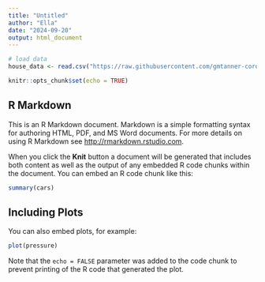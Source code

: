 ```yaml
---
title: "Untitled"
author: "Ella"
date: "2024-09-20"
output: html_document
---
```


```r

# load data
house_data <- read.csv("https://raw.githubusercontent.com/gmtanner-cord/DATA470-2024/refs/heads/main/fmhousing/FM_Housing_2018_2022_clean.csv")

knitr::opts_chunk$set(echo = TRUE)
```

## R Markdown

This is an R Markdown document. Markdown is a simple formatting syntax for authoring HTML, PDF, and MS Word documents. For more details on using R Markdown see <http://rmarkdown.rstudio.com>.

When you click the **Knit** button a document will be generated that includes both content as well as the output of any embedded R code chunks within the document. You can embed an R code chunk like this:

```r
summary(cars)
```

## Including Plots

You can also embed plots, for example:

```r
plot(pressure)
```

Note that the `echo = FALSE` parameter was added to the code chunk to prevent printing of the R code that generated the plot.
